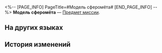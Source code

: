 <%-- [PAGE_INFO]
PageTitle=#Модель сферомёта#
[END_PAGE_INFO] --%>
{{Предмет Инфобокс
|id          = 140443
|Изображение = Предмет Модель сферомёта.png
|Тип         = Предмет миссии
|Инвентарь   = Миссии
|Редкость    = 3
|Эффект      = 
|Описание    = Модель сферомёта.<br />Миниатюрная версия автомата с леденцами от «Услады», который можно найти в рае сновидений.
}}
{{Описание|''- Что произойдёт, если я брошу леденец в «Усладу»?<br />- Можешь попробовать, но когда Гончие станут тебя допрашивать, меня не упоминай.''}}
'''Модель сферомёта''' — [[Предмет миссии]].

==На других языках==
{{На других языках
|en   = Pinball Machine Model
|zhs  = 弹球机模型
|zht  = 彈珠機模型
|ja   = ピンボールマシンの模型
|ko   = 핀볼 머신 모형
|es   = Modelo de máquina de pinball
|fr   = Réplique de flipper
|ru   = Модель сферомёта
|th   = โมเดลแท่นยิงบอล
|vi   = Mô Hình Máy Bắn Bi
|de   = Flipperautomatenmodell
|id   = Model Mesin Pinball
|pt   = Modelo de Máquina de Pinball
}}

==История изменений==
{{История изменений|3.5}}